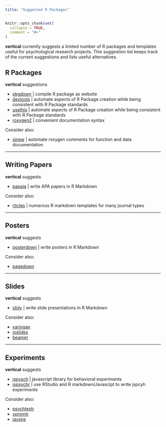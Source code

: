```yaml
---
title: "Suggested R Packages"
---
```


```r
knitr::opts_chunk$set(
  collapse = TRUE,
  comment = "#>"
)
```

**vertical** currently suggests a limited number of R packages and templates useful for psychological research projects. This suggestion list keeps track of the current suggestions and lists useful alternatives.

## R Packages

**vertical** suggestions

- [pkgdown](https://pkgdown.r-lib.org) | compile R package as website
- [devtools](https://devtools.r-lib.org) | automate aspects of R Package creation while being consistent with R Package standards
- [usethis](https://usethis.r-lib.org) | automate aspects of R Package creation while being consistent with R Package standards
- [roxygen2](https://roxygen2.r-lib.org) | convenient documentation syntax

Consider also:

- [sinew](https://github.com/metrumresearchgroup/sinew) | automate roxygen comments for function and data documentation

---

## Writing Papers

**vertical** suggests

- [papaja](https://crsh.github.io/papaja_man/) | write APA papers in R Markdown

Consider also:

- [rticles](https://github.com/rstudio/rticles) | numerous R markdown templates for many journal types

---

## Posters

**vertical** suggests

- [posterdown](https://github.com/brentthorne/posterdown) | write posters in R Markdown

Consider also:

- [pagedown](https://github.com/rstudio/pagedown)

---

## Slides

**vertical** suggests

- [slidy](https://bookdown.org/yihui/rmarkdown/slidy-presentation.html) | write slide presentations in R Markdown

Consider also:

- [xaringan](https://github.com/yihui/xaringan)
- [ioslides](https://bookdown.org/yihui/rmarkdown/ioslides-presentation.html)
- [beamer](https://bookdown.org/yihui/rmarkdown/beamer-presentation.html)

---

## Experiments

**vertical** suggests

- [jspysch](https://www.jspsych.org) | javascript library for behavioral experiments
- [jspsychr](https://crumplab.github.io/jspsychr/) | use RStudio and R markdown/Javascipt to write jspcyh experiments

Consider also:

- [psychtestr](https://github.com/pmcharrison/psychTestR)
- [xprmntr](https://github.com/djnavarro/xprmntr)
- [jaysire](https://github.com/djnavarro/jaysire)
